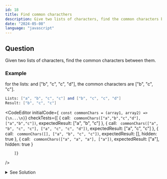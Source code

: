 ```yaml
---
id: 18
title: Find common characthers 
description: Give two lists of characters, find the common characters between them.
date: "2024-05-08"
language: "javascript"
---
```


## Question
Given two lists of characters, find the common characters between them.
### Example
for the lists:  and ["b", "c", "c", "d"], the common characters are ["b", "c", "c"].

```mathematica
Lists: ["a", "b", "c", "c"] and ["b", "c", "c", "d"]
Result: ["b", "c", "c"]
```

<CodeEditor 
    initialCode={`
const commonChars = (array1, array2) => {\n...\n}`}
    checkTests={[
        {
        call: `
        commonChars(["a","b","c","d"], ["a","b","c"])`,
        expectedResult: ["a", "b", "c"]
        },
        {
        call: `
        commonChars(["a", "b", "c", "c"], ["a", "c", "c", "d"])`,
        expectedResult: ["a", "c", "c"]
        },
        {
        call: `
        commonChars([], ["a", "b", "c", "c"])`,
        expectedResult: [],
        hidden: true
        },
        {
        call: `
        commonChars(["a", "a", "a"], ["a"])`,
        expectedResult: ["a"],
        hidden: true
        }
        
        ]}
/>

<details>
<summary>See Solution</summary>

## Solution

### Basic idea
- We can use a hash map to store the frequency of characters in the first list.
- Then, we can iterate through the second list and check if the character is present in the hash map.
- If the character is present, we can decrement the frequency in the hash map and add the character to the result array.


```js
const commonChars = (array1, array2) => {
    const freqMap = new Map();
    const result = [];

    for (const char of array1) {
        freqMap.set(char, (freqMap.get(char) || 0) + 1);
    }

    for (const char of array2) {
        if (freqMap.has(char) && freqMap.get(char) > 0) {
            result.push(char);
            freqMap.set(char, freqMap.get(char) - 1);
        }
    }

    return result;
};
```

### Algorithm Detailed Explanation
1. Create a hash map to store the frequency of characters in the first list.
2. Iterate through the first list and populate the hash map with the frequency of each character.
3. Iterate through the second list and check if the character is present in the hash map and has a frequency greater than 0.
4. If the character is present and has a frequency greater than 0, add the character to the result array and decrement the frequency in the hash map.
5. Return the result array containing the common characters between the two lists.

## Complexity Analysis
The time complexity of this solution is O(n), where n is the total number of characters in both lists.

</details>



